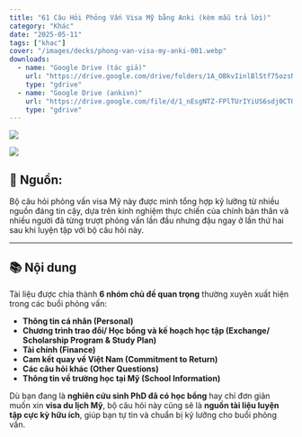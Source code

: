 ```yaml
---
title: "61 Câu Hỏi Phỏng Vấn Visa Mỹ bằng Anki (kèm mẫu trả lời)"
category: "Khác"
date: "2025-05-11"
tags: ["khac"]
cover: "/images/decks/phong-van-visa-my-anki-001.webp"
downloads:
  - name: "Google Drive (tác giả)"
    url: "https://drive.google.com/drive/folders/1A_OBkvIinlBlStf75ozsNtrUY7G04Jmf"
    type: "gdrive"
  - name: "Google Drive (ankivn)"
    url: "https://drive.google.com/file/d/1_nEsgNTZ-FPlTUrIYiUS6sdj0CTOdJEm/view?usp=sharing"
    type: "gdrive"
---
```


![](/images/decks/phong-van-visa-my-anki-001.webp)

![](/images/decks/phong-van-visa-my-anki-002.webp)

## 📝 Nguồn:

Bộ câu hỏi phỏng vấn visa Mỹ này được mình tổng hợp kỹ lưỡng từ nhiều nguồn đáng tin cậy, dựa trên kinh nghiệm thực chiến của chính bản thân và nhiều người đã từng trượt phỏng vấn lần đầu nhưng đậu ngay ở lần thứ hai sau khi luyện tập với bộ câu hỏi này.

---

## 📚 Nội dung

Tài liệu được chia thành **6 nhóm chủ đề quan trọng** thường xuyên xuất hiện trong các buổi phỏng vấn:

- **Thông tin cá nhân (Personal)**
- **Chương trình trao đổi/ Học bổng và kế hoạch học tập (Exchange/ Scholarship Program & Study Plan)**
- **Tài chính (Finance)**
- **Cam kết quay về Việt Nam (Commitment to Return)**
- **Các câu hỏi khác (Other Questions)**
- **Thông tin về trường học tại Mỹ (School Information)**

Dù bạn đang là **nghiên cứu sinh PhD đã có học bổng** hay chỉ đơn giản muốn xin **visa du lịch Mỹ**, bộ câu hỏi này cũng sẽ là **nguồn tài liệu luyện tập cực kỳ hữu ích**, giúp bạn tự tin và chuẩn bị kỹ lưỡng cho buổi phỏng vấn.